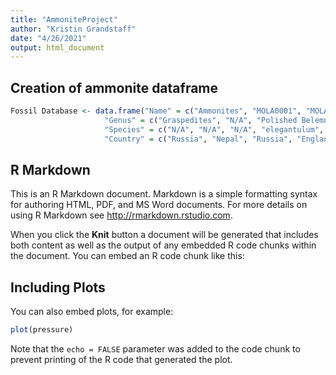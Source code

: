```yaml
---
title: "AmmoniteProject"
author: "Kristin Grandstaff"
date: "4/26/2021"
output: html_document
---
```


## Creation of ammonite dataframe
```r

Fossil Database <- data.frame("Name" = c("Ammonites", "MOLA0001", "MOLAM0002", "MOLAM0003", "MOLAM0004", "MOLAM0005"),
                     "Genus" = c("Graspedites", "N/A", "Polished Belemnite", "Eleganticeras", "Meta"),
                     "Species" = c("N/A", "N/A", "N/A", "elegantulum", "tschernyschewi"),
                     "Country" = c("Russia", "Nepal", "Russia", "England", "Indonesia"))
```

## R Markdown

This is an R Markdown document. Markdown is a simple formatting syntax for authoring HTML, PDF, and MS Word documents. For more details on using R Markdown see <http://rmarkdown.rstudio.com>.

When you click the **Knit** button a document will be generated that includes both content as well as the output of any embedded R code chunks within the document. You can embed an R code chunk like this:


## Including Plots

You can also embed plots, for example:

```r
plot(pressure)
```

Note that the `echo = FALSE` parameter was added to the code chunk to prevent printing of the R code that generated the plot.

